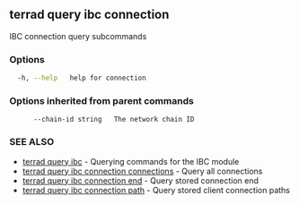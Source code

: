 ## terrad query ibc connection

IBC connection query subcommands

### Options

```sh Terrad
  -h, --help   help for connection
```

### Options inherited from parent commands

```
      --chain-id string   The network chain ID
```

### SEE ALSO

* [terrad query ibc](terrad_query_ibc.md)	 - Querying commands for the IBC module
* [terrad query ibc connection connections](terrad_query_ibc_connection_connections.md)	 - Query all connections
* [terrad query ibc connection end](terrad_query_ibc_connection_end.md)	 - Query stored connection end
* [terrad query ibc connection path](terrad_query_ibc_connection_path.md)	 - Query stored client connection paths


